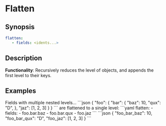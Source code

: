 # Flatten

## Synopsis

```yaml {2}
flatten:
   - fields: <idents...>
```

## Description

**Functionality**: Recursively reduces the level of objects, and appends the first level to their keys.

## Examples

<ExampleTable>
   <Description>
      Fields with multiple nested levels...
   </Description>
   <SampleCode>
      ```json
      {
         "foo": {
            "bar": {
               "baz": 10,
               "qux": "D",
            },
            "jaz": [1, 2, 3]
         }
      }
      ```
   </SampleCode>

   <Description>
      are flattened to a single level:
   </Description>
   <SampleCode>
      ```yaml
      flatten:
         - fields:
            - foo.bar.baz
            - foo.bar.qux
            - foo.jaz
      ```
      ```json
      {
         "foo_bar_baz": 10,
         "foo_bar_qux": "D",
         "foo_jaz": [1, 2, 3]
      }
      ```
   </SampleCode>
</ExampleTable>
